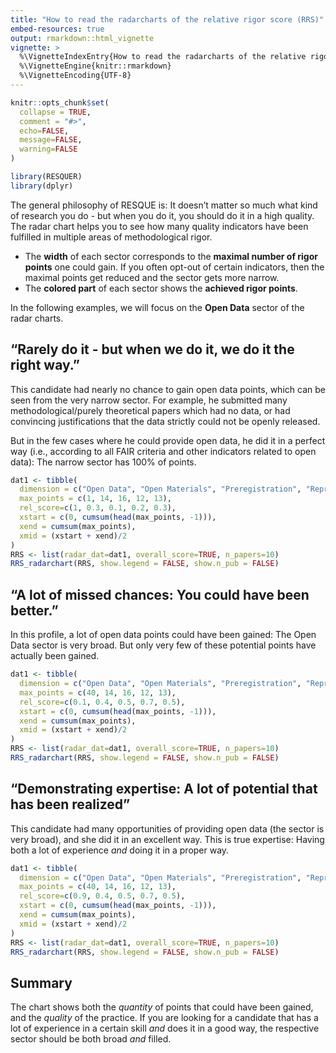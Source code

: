 ```yaml
---
title: "How to read the radarcharts of the relative rigor score (RRS)"
embed-resources: true
output: rmarkdown::html_vignette
vignette: >
  %\VignetteIndexEntry{How to read the radarcharts of the relative rigor score (RRS)}
  %\VignetteEngine{knitr::rmarkdown}
  %\VignetteEncoding{UTF-8}
---
```


```r
knitr::opts_chunk$set(
  collapse = TRUE,
  comment = "#>",
  echo=FALSE,
  message=FALSE,
  warning=FALSE
)
```

```r
library(RESQUER)
library(dplyr)
```

The general philosophy of RESQUE is: It doesn't matter so much what kind of research you do - but when you do it, you should do it in a high quality.
The radar chart helps you to see how many quality indicators have been fulfilled in multiple areas of methodological rigor.

- The **width** of each sector corresponds to the **maximal number of rigor points** one could gain. If you often opt-out of certain indicators, then the maximal points get reduced and the sector gets more narrow.
- The **colored part** of each sector shows the **achieved rigor points**.

In the following examples, we will focus on the **Open Data** sector of the radar charts.

## "Rarely do it - but when we do it, we do it the right way."

This candidate had nearly no chance to gain open data points, which can be seen from the very narrow sector.
For example, he submitted many methodological/purely theoretical papers which had no data, or had convincing justifications that the data strictly could not be openly released.

But in the few cases where he could provide open data, he did it in a perfect way (i.e., according to all FAIR criteria and other indicators related to open data): The narrow sector has 100% of points.

```r
dat1 <- tibble(
  dimension = c("Open Data", "Open Materials", "Preregistration", "Reproducible Code \n& Verification", "Theorizing \n& Formal Modeling"),
  max_points = c(1, 14, 16, 12, 13),
  rel_score=c(1, 0.3, 0.1, 0.2, 0.3),
  xstart = c(0, cumsum(head(max_points, -1))),
  xend = cumsum(max_points),
  xmid = (xstart + xend)/2
)
RRS <- list(radar_dat=dat1, overall_score=TRUE, n_papers=10)
RRS_radarchart(RRS, show.legend = FALSE, show.n_pub = FALSE)
```


## "A lot of missed chances: You could have been better."

In this profile, a lot of open data points could have been gained: The Open Data sector is very broad.
But only very few of these potential points have actually been gained.

```r
dat1 <- tibble(
  dimension = c("Open Data", "Open Materials", "Preregistration", "Reproducible Code \n& Verification", "Theorizing \n& Formal Modeling"),
  max_points = c(40, 14, 16, 12, 13),
  rel_score=c(0.1, 0.4, 0.5, 0.7, 0.5),
  xstart = c(0, cumsum(head(max_points, -1))),
  xend = cumsum(max_points),
  xmid = (xstart + xend)/2
)
RRS <- list(radar_dat=dat1, overall_score=TRUE, n_papers=10)
RRS_radarchart(RRS, show.legend = FALSE, show.n_pub = FALSE)
```

## "Demonstrating expertise: A lot of potential that has been realized"

This candidate had many opportunities of providing open data (the sector is very broad), and she did it in an excellent way.
This is true expertise: Having both a lot of experience *and* doing it in a proper way.

```r
dat1 <- tibble(
  dimension = c("Open Data", "Open Materials", "Preregistration", "Reproducible Code \n& Verification", "Theorizing \n& Formal Modeling"),
  max_points = c(40, 14, 16, 12, 13),
  rel_score=c(0.9, 0.4, 0.5, 0.7, 0.5),
  xstart = c(0, cumsum(head(max_points, -1))),
  xend = cumsum(max_points),
  xmid = (xstart + xend)/2
)
RRS <- list(radar_dat=dat1, overall_score=TRUE, n_papers=10)
RRS_radarchart(RRS, show.legend = FALSE, show.n_pub = FALSE)
```


## Summary

The chart shows both the *quantity* of points that could have been gained, and the *quality* of the practice.
If you are looking for a candidate that has a lot of experience in a certain skill *and* does it in a good way, the respective sector should be both broad *and* filled.
